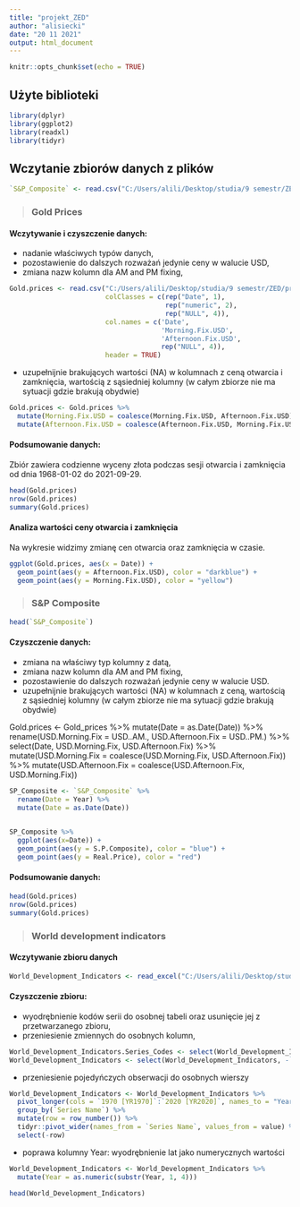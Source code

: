 ```yaml
---
title: "projekt_ZED"
author: "alisiecki"
date: "20 11 2021"
output: html_document
---
```


```r
knitr::opts_chunk$set(echo = TRUE)
```

## Użyte biblioteki

```r
library(dplyr)
library(ggplot2)
library(readxl)
library(tidyr)
```

## Wczytanie zbiorów danych z plików

```r

`S&P_Composite` <- read.csv("C:/Users/alili/Desktop/studia/9 semestr/ZED/projekt/Data pack/S&P Composite.csv")
```

> ### Gold Prices

#### Wczytywanie i czyszczenie danych:

* nadanie właściwych typów danych,
* pozostawienie do dalszych rozważań jedynie ceny w walucie USD,
* zmiana nazw kolumn dla AM and PM fixing,

```r
Gold.prices <- read.csv("C:/Users/alili/Desktop/studia/9 semestr/ZED/projekt/Data pack/Gold prices.csv", 
                        colClasses = c(rep("Date", 1),
                                       rep("numeric", 2),
                                       rep("NULL", 4)),
                        col.names = c('Date',
                                      'Morning.Fix.USD',
                                      'Afternoon.Fix.USD',
                                      rep("NULL", 4)),
                        header = TRUE)
```

* uzupełnijnie brakujących wartości (NA) w kolumnach z ceną otwarcia i zamknięcia, wartością z sąsiedniej kolumny (w całym zbiorze nie ma sytuacji gdzie brakują obydwie)

```r
Gold.prices <- Gold.prices %>% 
  mutate(Morning.Fix.USD = coalesce(Morning.Fix.USD, Afternoon.Fix.USD)) %>%
  mutate(Afternoon.Fix.USD = coalesce(Afternoon.Fix.USD, Morning.Fix.USD)) 
```

#### Podsumowanie danych:

Zbiór zawiera codzienne wyceny złota podczas sesji otwarcia i zamknięcia od dnia 1968-01-02 do 2021-09-29.

```r
head(Gold.prices)
nrow(Gold.prices)
summary(Gold.prices)
```

#### Analiza wartości ceny otwarcia i zamknięcia

Na wykresie widzimy zmianę cen otwarcia oraz zamknięcia w czasie.

```r
ggplot(Gold.prices, aes(x = Date)) +
  geom_point(aes(y = Afternoon.Fix.USD), color = "darkblue") +
  geom_point(aes(y = Morning.Fix.USD), color = "yellow")
```


> ### S&P Composite

```r
head(`S&P_Composite`)
```


#### Czyszczenie danych:

* zmiana na właściwy typ kolumny z datą,
* zmiana nazw kolumn dla AM and PM fixing,
* pozostawienie do dalszych rozważań jedynie ceny w walucie USD.
* uzupełnijnie brakujących wartości (NA) w kolumnach z ceną, wartością z sąsiedniej kolumny (w całym zbiorze nie ma sytuacji gdzie brakują obydwie)


Gold.prices <- Gold_prices %>% 
  mutate(Date = as.Date(Date)) %>%
  rename(USD.Morning.Fix = USD..AM., USD.Afternoon.Fix = USD..PM.) %>%
  select(Date, USD.Morning.Fix, USD.Afternoon.Fix) %>%
  mutate(USD.Morning.Fix = coalesce(USD.Morning.Fix, USD.Afternoon.Fix)) %>%
  mutate(USD.Afternoon.Fix = coalesce(USD.Afternoon.Fix, USD.Morning.Fix)) 


```r
SP_Composite <- `S&P_Composite` %>%
  rename(Date = Year) %>%
  mutate(Date = as.Date(Date)) 
  
```

```r
SP_Composite %>%
  ggplot(aes(x=Date)) +
  geom_point(aes(y = S.P.Composite), color = "blue") +
  geom_point(aes(y = Real.Price), color = "red") 
```



#### Podsumowanie danych:

```r
head(Gold.prices)
nrow(Gold.prices)
summary(Gold.prices)
```

> ### World development indicators

#### Wczytywanie zbioru danych
```r
World_Development_Indicators <- read_excel("C:/Users/alili/Desktop/studia/9 semestr/ZED/projekt/Data pack/World_Development_Indicators.xlsx", na = '..')
```

#### Czyszczenie zbioru:

* wyodrębnienie kodów serii do osobnej tabeli oraz usunięcie jej z przetwarzanego zbioru,
* przeniesienie zmiennych do osobnych kolumn,

```r
World_Development_Indicators.Series_Codes <- select(World_Development_Indicators, `Series Name`, `Series Code`)
World_Development_Indicators <- select(World_Development_Indicators, -`Series Code`)
```

* przeniesienie pojedyńczych obserwacji do osobnych wierszy

```r
World_Development_Indicators <- World_Development_Indicators %>%
  pivot_longer(cols = `1970 [YR1970]`:`2020 [YR2020]`, names_to = "Year") %>%
  group_by(`Series Name`) %>%
  mutate(row = row_number()) %>%
  tidyr::pivot_wider(names_from = `Series Name`, values_from = value) %>%
  select(-row)
```

* poprawa kolumny Year: wyodrębnienie lat jako numerycznych wartości

```r
World_Development_Indicators <- World_Development_Indicators %>%
  mutate(Year = as.numeric(substr(Year, 1, 4)))
```

```r
head(World_Development_Indicators)
```



